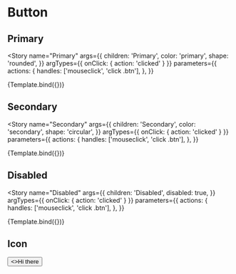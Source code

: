 
<Meta title="Design System/Atoms/Button" component={Button} />


# Button

## Primary

<Story
  name="Primary"
  args={{
    children: 'Primary',
    color: 'primary',
    shape: 'rounded',
  }}
  argTypes={{ onClick: { action: 'clicked' } }}
  parameters={{
    actions: {
      handles: ['mouseclick', 'click .btn'],
    },
  }}
>
  {Template.bind({})}
</Story>

## Secondary

<Story
  name="Secondary"
  args={{
    children: 'Secondary',
    color: 'secondary',
    shape: 'circular',
  }}
  argTypes={{ onClick: { action: 'clicked' } }}
  parameters={{
    actions: {
      handles: ['mouseclick', 'click .btn'],
    },
  }}
>
  {Template.bind({})}
</Story>

## Disabled

<Story
  name="Disabled"
  args={{
    children: 'Disabled',
    disabled: true,
  }}
  argTypes={{ onClick: { action: 'clicked' } }}
  parameters={{
    actions: {
      handles: ['mouseclick', 'click .btn'],
    },
  }}
>
  {Template.bind({})}
</Story>

## Icon

<Story name="Icon">
  <Button>
    <>Hi there</>
  </Button>
</Story>
